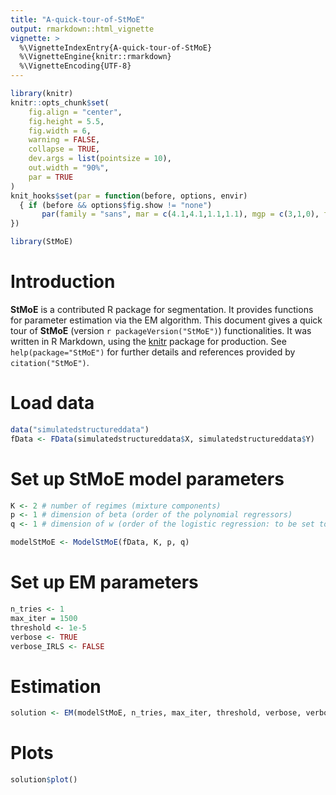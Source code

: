 ```yaml
---
title: "A-quick-tour-of-StMoE"
output: rmarkdown::html_vignette
vignette: >
  %\VignetteIndexEntry{A-quick-tour-of-StMoE}
  %\VignetteEngine{knitr::rmarkdown}
  %\VignetteEncoding{UTF-8}
---
```


```r
library(knitr)
knitr::opts_chunk$set(
	fig.align = "center",
	fig.height = 5.5,
	fig.width = 6,
	warning = FALSE,
	collapse = TRUE,
	dev.args = list(pointsize = 10),
	out.width = "90%",
	par = TRUE
)
knit_hooks$set(par = function(before, options, envir)
  { if (before && options$fig.show != "none") 
       par(family = "sans", mar = c(4.1,4.1,1.1,1.1), mgp = c(3,1,0), tcl = -0.5)
})
```

```r
library(StMoE)
```

# Introduction

**StMoE** is a contributed R package for segmentation. It provides functions for parameter estimation via the EM algorithm. This document gives a quick tour of **StMoE** (version `r packageVersion("StMoE")`) functionalities. It was written in R Markdown, using the [knitr](https://cran.r-project.org/package=knitr) package for production. 
See `help(package="StMoE")` for further details and references provided by `citation("StMoE")`.

# Load data

```r
data("simulatedstructureddata")
fData <- FData(simulatedstructureddata$X, simulatedstructureddata$Y)
```

# Set up StMoE model parameters

```r
K <- 2 # number of regimes (mixture components)
p <- 1 # dimension of beta (order of the polynomial regressors)
q <- 1 # dimension of w (order of the logistic regression: to be set to 1 for segmentation)

modelStMoE <- ModelStMoE(fData, K, p, q)
```

# Set up EM parameters

```r
n_tries <- 1
max_iter = 1500
threshold <- 1e-5
verbose <- TRUE
verbose_IRLS <- FALSE
```

# Estimation

```r
solution <- EM(modelStMoE, n_tries, max_iter, threshold, verbose, verbose_IRLS)
```


# Plots

```r
solution$plot()
```
